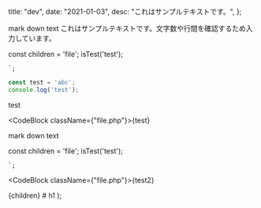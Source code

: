 
  title: "dev",
  date: "2021-01-03",
  desc: "これはサンプルテキストです。",
};

mark down text
これはサンプルテキストです。文字数や行間を確認するため入力しています。

const children = 'file';
isTest('test');
<?php
echo 'sttt';
?>
    `;


```test.js
const test = 'abc';
console.log('test');
```


<div>
    test
</div>


<CodeBlock className={"file.php"}>{test}</CodeBlock>

mark down text

const children = 'file';
isTest('test');
<?php
echo 'sttt';
?>
    `;

<CodeBlock className={"file.php"}>{test2}</CodeBlock>

  <Layout meta={meta}>
    {children}
    <ContentBlock># h1</ContentBlock>
  </Layout>
);
